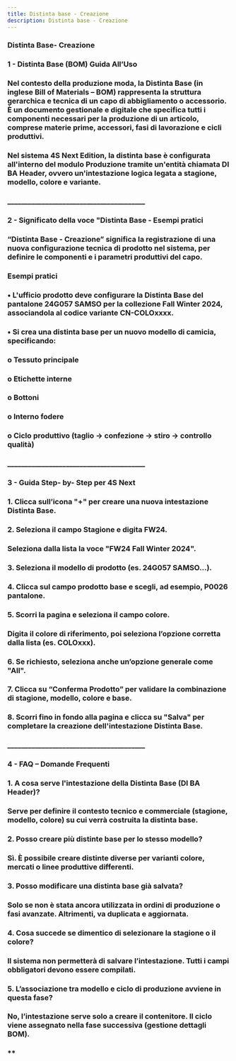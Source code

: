 ```yaml
---
title: Distinta base - Creazione
description: Distinta base - Creazione
---
```




### Distinta Base- Creazione

### 1 - Distinta Base (BOM) Guida All’Uso

### Nel contesto della produzione moda, la Distinta Base (in inglese Bill of Materials – BOM) rappresenta la struttura gerarchica e tecnica di un capo di abbigliamento o accessorio. È un documento gestionale e digitale che specifica tutti i componenti necessari per la produzione di un articolo, comprese materie prime, accessori, fasi di lavorazione e cicli produttivi.

### Nel sistema 4S Next Edition, la distinta base è configurata all'interno del modulo Produzione tramite un'entità chiamata DI BA Header, ovvero un'intestazione logica legata a stagione, modello, colore e variante.

### \_\_\_\_\_\_\_\_\_\_\_\_\_\_\_\_\_\_\_\_\_\_\_\_\_\_\_\_\_\_\_\_\_\_\_\_\_\_\_\_

### 2 - Significato della voce "Distinta Base - Esempi pratici

### “Distinta Base - Creazione” significa la registrazione di una nuova configurazione tecnica di prodotto nel sistema, per definire le componenti e i parametri produttivi del capo.

### Esempi pratici

### •	L'ufficio prodotto deve configurare la Distinta Base del pantalone 24G057 SAMSO per la collezione Fall Winter 2024, associandola al codice variante CN-COLOxxxx.

### •	Si crea una distinta base per un nuovo modello di camicia, specificando:

### o	Tessuto principale

### o	Etichette interne

### o	Bottoni

### o	Interno fodere

### o	Ciclo produttivo (taglio → confezione → stiro → controllo qualità)

### \_\_\_\_\_\_\_\_\_\_\_\_\_\_\_\_\_\_\_\_\_\_\_\_\_\_\_\_\_\_\_\_\_\_\_\_\_\_\_\_

### 3 - Guida Step- by- Step per 4S Next

### 1.	Clicca sull’icona "+" per creare una nuova intestazione Distinta Base.

### 2.	Seleziona il campo Stagione e digita FW24.

### Seleziona dalla lista la voce "FW24 Fall Winter 2024".

### 3.	Seleziona il modello di prodotto (es. 24G057 SAMSO...).

### 4.	Clicca sul campo prodotto base e scegli, ad esempio, P0026 pantalone.

### 5.	Scorri la pagina e seleziona il campo colore.

### Digita il colore di riferimento, poi seleziona l’opzione corretta dalla lista (es. COLOxxx).

### 6.	Se richiesto, seleziona anche un’opzione generale come "All".

### 7.	Clicca su “Conferma Prodotto” per validare la combinazione di stagione, modello, colore e base.

### 8.	Scorri fino in fondo alla pagina e clicca su "Salva" per completare la creazione dell'intestazione Distinta Base.&#x20;

### \_\_\_\_\_\_\_\_\_\_\_\_\_\_\_\_\_\_\_\_\_\_\_\_\_\_\_\_\_\_\_\_\_\_\_\_\_\_\_\_

### 4 - FAQ – Domande Frequenti

### 1. A cosa serve l'intestazione della Distinta Base (DI BA Header)?

### Serve per definire il contesto tecnico e commerciale (stagione, modello, colore) su cui verrà costruita la distinta base.

### 2. Posso creare più distinte base per lo stesso modello?

### Sì. È possibile creare distinte diverse per varianti colore, mercati o linee produttive differenti.

### 3. Posso modificare una distinta base già salvata?

### Solo se non è stata ancora utilizzata in ordini di produzione o fasi avanzate. Altrimenti, va duplicata e aggiornata.

### 4. Cosa succede se dimentico di selezionare la stagione o il colore?

### Il sistema non permetterà di salvare l’intestazione. Tutti i campi obbligatori devono essere compilati.

### 5. L’associazione tra modello e ciclo di produzione avviene in questa fase?

### No, l’intestazione serve solo a creare il contenitore. Il ciclo viene assegnato nella fase successiva (gestione dettagli BOM).

### \*\*